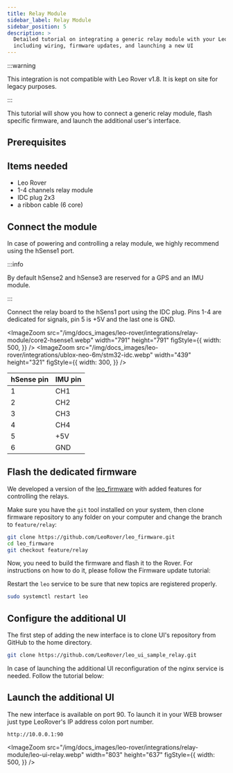 ```yaml
---
title: Relay Module
sidebar_label: Relay Module
sidebar_position: 5
description: >
  Detailed tutorial on integrating a generic relay module with your Leo Rover,
  including wiring, firmware updates, and launching a new UI
---
```



:::warning

This integration is not compatible with Leo Rover v1.8. It is kept on site for
legacy purposes.

:::

This tutorial will show you how to connect a generic relay module, flash
specific firmware, and launch the additional user's interface.

## Prerequisites

<LinkButton to="/docs/leo-rover/guides/ssh" description="Connect via SSH" />
<LinkButton
  to="/docs/leo-rover/guides/connect-to-network"
  description="Connect to a local network and the Internet"
/>

## Items needed

- Leo Rover
- 1-4 channels relay module
- IDC plug 2x3
- a ribbon cable (6 core)

## Connect the module

In case of powering and controlling a relay module, we highly recommend using
the hSense1 port.

:::info

By default hSense2 and hSense3 are reserved for a GPS and an IMU module.

:::

Connect the relay board to the hSens1 port using the IDC plug. Pins 1-4 are
dedicated for signals, pin 5 is +5V and the last one is GND.

<ImageZoom
  src="/img/docs_images/leo-rover/integrations/relay-module/core2-hsense1.webp"
  width="791"
  height="791"
  figStyle={{
    width: 500,
  }}
/>
<ImageZoom
  src="/img/docs_images/leo-rover/integrations/ublox-neo-6m/stm32-idc.webp"
  width="439"
  height="321"
  figStyle={{
    width: 300,
  }}
/>

| hSense pin | IMU pin |
| ---------- | ------- |
| 1          | CH1     |
| 2          | CH2     |
| 3          | CH3     |
| 4          | CH4     |
| 5          | +5V     |
| 6          | GND     |

## Flash the dedicated firmware

We developed a version of the
[leo_firmware](https://github.com/LeoRover/leo_firmware) with added features for
controlling the relays.

Make sure you have the `git` tool installed on your system, then clone firmware
repository to any folder on your computer and change the branch to
`feature/relay`:

```bash
git clone https://github.com/LeoRover/leo_firmware.git
cd leo_firmware
git checkout feature/relay
```

Now, you need to build the firmware and flash it to the Rover. For instructions
on how to do it, please follow the Firmware update tutorial:

<LinkButton
  to="/docs/leo-rover/guides/firmware-update"
  description="Firmware update"
/>

Restart the `leo` service to be sure that new topics are registered properly.

```bash
sudo systemctl restart leo
```

## Configure the additional UI

The first step of adding the new interface is to clone UI's repository from
GitHub to the home directory.

```bash
git clone https://github.com/LeoRover/leo_ui_sample_relay.git
```

In case of launching the additional UI reconfiguration of the nginx service is
needed. Follow the tutorial below:

<LinkButton to="additional-ui" description="Include an additional UI" />

## Launch the additional UI

The new interface is available on port 90. To launch it in your WEB browser just
type LeoRover's IP address colon port number.

```
http://10.0.0.1:90
```

<ImageZoom
  src="/img/docs_images/leo-rover/integrations/relay-module/leo-ui-relay.webp"
  width="803"
  height="637"
  figStyle={{
    width: 500,
  }}
/>
